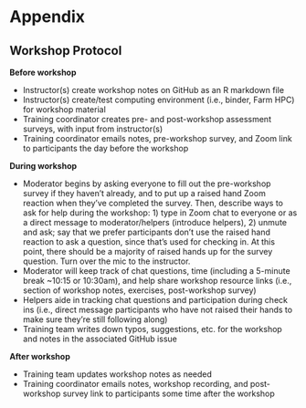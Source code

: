 # Appendix


## Workshop Protocol

**Before workshop**

- Instructor(s) create workshop notes on GitHub as an R markdown file
- Instructor(s) create/test computing environment (i.e., binder, Farm HPC) for workshop material
- Training coordinator creates pre- and post-workshop assessment surveys, with input from instructor(s)
- Training coordinator emails notes, pre-workshop survey, and Zoom link to participants the day before the workshop

**During workshop**

- Moderator begins by asking everyone to fill out the pre-workshop survey if they haven't
already, and to put up a raised hand Zoom reaction when they've completed the survey.
Then, describe ways to ask for help during the workshop: 1) type in Zoom chat to everyone or as a direct message to moderator/helpers (introduce helpers), 2) unmute and ask; say that we prefer participants don't use the raised hand reaction to ask a question, since that's used for checking in.
At this point, there should be a majority of raised hands up for the survey question. Turn over the mic to the instructor.
- Moderator will keep track of chat questions, time (including a 5-minute break ~10:15 or 10:30am), and help share workshop resource links (i.e., section of workshop notes, exercises, post-workshop survey)
- Helpers aide in tracking chat questions and participation during check ins (i.e., direct message participants who have not raised their hands to make sure they're still following along)
- Training team writes down typos, suggestions, etc. for the workshop and notes in the associated GitHub issue


**After workshop**

- Training team updates workshop notes as needed
- Training coordinator emails notes, workshop recording, and post-workshop survey link to participants some time after the workshop
